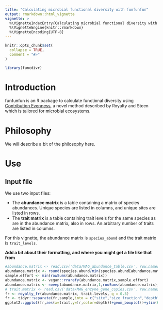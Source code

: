 ```yaml
---
title: "Calculating microbial functional diversity with funfunfun"
output: rmarkdown::html_vignette
vignette: >
  %\VignetteIndexEntry{Calculating microbial functional diversity with funfunfun}
  %\VignetteEngine{knitr::rmarkdown}
  %\VignetteEncoding{UTF-8}
---
```


```r
knitr::opts_chunk$set(
  collapse = TRUE,
  comment = "#>"
)
```

```r
library(funcdivr)
```

# Introduction

funfunfun is an R package to calculate functional diversity using [Contribution Evenness](https://www.biorxiv.org/content/10.1101/2020.04.22.054593v1), a novel method described by Royalty and Steen which is tailored for microbial ecosystems.

# Philosophy

We will describe a bit of the philosophy here.

# Use

## Input file

We use two input files:

* The **abundance matrix** is a table containing a matrix of species abundances. Unique species are listed in columns, and unique sites are listed in rows.
* The **trait matrix** is a table containing trait levels for the same species as are in the abundance matrix, also in rows. An arbitrary number of traits are listed in columns.

For this vignette, the abundance matrix is `species_abund` and the trait matrix is `trait_levels`.

**Add a bit about their formatting, and where you might get a file like that from**

```r
#abundance.matrix <- read.csv('data/MAG_abundance_table.csv', row.names = 1 ) 
abundance.matrix <- round(species.abund/min(species.abund[abundance.matrix>0])) 
sample.effort <- min(rowSums(abundance.matrix))
abundance.matrix <- vegan::rrarefy(abundance.matrix,sample.effort)
abundance.matrix <- sweep(abundance.matrix,1,rowSums(abundance.matrix),'/')
# trait.matrix <- read.csv('data/MAG_enzyme_gene_copies.csv', row.names = 1 )
fr <- royalty_fr(abundance.matrix, trait.levels, q = 0.5)
fr <- tidyr::separate(fr,sample,into = c("site","size_fraction","depth"), sep = '_')
ggplot2::ggplot(fr,aes(x=trait,y=fr,color=depth))+geom_boxplot()+ylim(0,0.7)  
```

